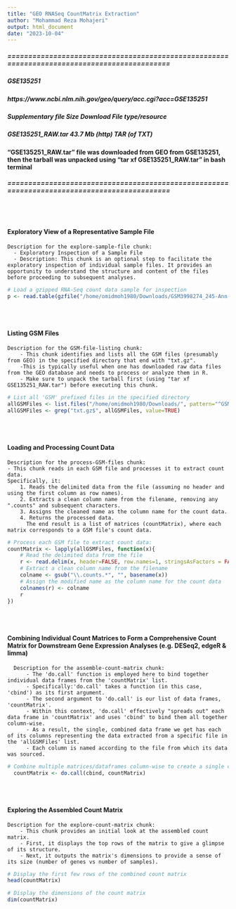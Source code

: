```yaml
---
title: "GEO RNASeq CountMatrix Extraction"
author: "Mohammad Reza Mohajeri"
output: html_document
date: "2023-10-04"
---
```



##### ============================================================================================
##### GSE135251
##### https://www.ncbi.nlm.nih.gov/geo/query/acc.cgi?acc=GSE135251
##### Supplementary file       Size        Download        File type/resource
##### GSE135251_RAW.tar        43.7 Mb       (http)        TAR (of TXT)
#### "GSE135251_RAW.tar" file was downloaded from GEO from GSE135251, then the tarball was unpacked using "tar xf GSE135251_RAW.tar" in bash terminal
##### ============================================================================================
<br>
<br>

#### Exploratory View of a Representative Sample File

    Description for the explore-sample-file chunk: 
      - Exploratory Inspection of a Sample File
      - Description: This chunk is an optional step to facilitate the exploratory inspection of individual sample files. It provides an opportunity to understand the structure and content of the files before proceeding to subsequent analyses.
```r
# Load a gzipped RNA-Seq count data sample for inspection
p <- read.table(gzfile("/home/omidmoh1980/Downloads/GSM3998274_245-Ann-Daly_S13.counts.txt.gz"), sep="\t", header = TRUE, row.names = 1)

```
<br>
<br>

#### Listing GSM Files

    Description for the GSM-file-listing chunk: 
        - This chunk identifies and lists all the GSM files (presumably from GEO) in the specified directory that end with "txt.gz". 
        -This is typically useful when one has downloaded raw data files from the GEO database and needs to process or analyze them in R. 
        - Make sure to unpack the tarball first (using "tar xf GSE135251_RAW.tar") before executing this chunk. 
```r

# List all 'GSM' prefixed files in the specified directory
allGSMFiles <- list.files("/home/omidmoh1980/Downloads/", pattern="^GSM", full.names=TRUE)
allGSMFiles <- grep("txt.gz$", allGSMFiles, value=TRUE)

```
<br>
<br>

#### Loading and Processing Count Data

    Description for the process-GSM-files chunk: 
    - This chunk reads in each GSM file and processes it to extract count data. 
    Specifically, it:
        1. Reads the delimited data from the file (assuming no header and using the first column as row names).
        2. Extracts a clean column name from the filename, removing any ".counts" and subsequent characters.
        3. Assigns the cleaned name as the column name for the count data.
        4. Returns the processed data.
          The end result is a list of matrices (countMatrix), where each matrix corresponds to a GSM file's count data.
```r
# Process each GSM file to extract count data:
countMatrix <- lapply(allGSMFiles, function(x){
    # Read the delimited data from the file
    r <- read.delim(x, header=FALSE, row.names=1, stringsAsFactors = FALSE)
    # Extract a clean column name from the filename
    colname <- gsub("\\.counts.*", "", basename(x))
    # Assign the modified name as the column name for the count data
    colnames(r) <- colname
    r
})
```
<br>
<br>

#### Combining Individual Count Matrices to Form a Comprehensive Count Matrix for Downstream Gene Expression Analyses (e.g. DESeq2, edgeR & limma)

      Description for the assemble-count-matrix chunk: 
          - The 'do.call' function is employed here to bind together individual data frames from the 'countMatrix' list. 
          - Specifically:'do.call' takes a function (in this case, 'cbind') as its first argument.
          - The second argument to 'do.call' is our list of data frames, 'countMatrix'. 
          - Within this context, 'do.call' effectively "spreads out" each data frame in 'countMatrix' and uses 'cbind' to bind them all together column-wise.
          - As a result, the single, combined data frame we get has each of its columns representing the data extracted from a specific file in the 'allGSMFiles' list. 
          - Each column is named according to the file from which its data was sourced.
```r

# Combine multiple matrices/dataframes column-wise to create a single count matrix
  countMatrix <- do.call(cbind, countMatrix)

```

<br>
<br>

#### Exploring the Assembled Count Matrix

    Description for the explore-count-matrix chunk: 
        - This chunk provides an initial look at the assembled count matrix.
        - First, it displays the top rows of the matrix to give a glimpse of its structure.
        - Next, it outputs the matrix's dimensions to provide a sense of its size (number of genes vs number of samples). 
```r
# Display the first few rows of the combined count matrix
head(countMatrix)

# Display the dimensions of the count matrix
dim(countMatrix)
```


  
  
 

    
 
  